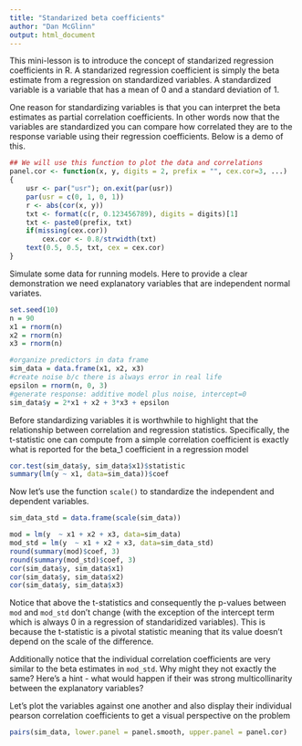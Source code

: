 ```yaml
---
title: "Standarized beta coefficients"
author: "Dan McGlinn"
output: html_document
---
```


This mini-lesson is to introduce the concept of standarized regression
coefficients in R. A standarized regression coefficient is simply the 
beta estimate from a regression on standardized variables. A standardized
variable is a variable that has a mean of 0 and a standard deviation of 1.

One reason for standardizing variables is that you can interpret the beta
estimates as partial correlation coefficients. In other words now that the
variables are standardized you can compare how correlated they are to the 
response variable using their regression coefficients. Below is a
demo of this.

```r
## We will use this function to plot the data and correlations 
panel.cor <- function(x, y, digits = 2, prefix = "", cex.cor=3, ...)
{
    usr <- par("usr"); on.exit(par(usr))
    par(usr = c(0, 1, 0, 1))
    r <- abs(cor(x, y))
    txt <- format(c(r, 0.123456789), digits = digits)[1]
    txt <- paste0(prefix, txt)
    if(missing(cex.cor)) 
        cex.cor <- 0.8/strwidth(txt)
    text(0.5, 0.5, txt, cex = cex.cor)
}
```

Simulate some data for running models. Here to provide a clear demonstration
we need explanatory variables that are independent normal variates.

```r
set.seed(10)
n = 90
x1 = rnorm(n)
x2 = rnorm(n)
x3 = rnorm(n)

#organize predictors in data frame
sim_data = data.frame(x1, x2, x3)
#create noise b/c there is always error in real life
epsilon = rnorm(n, 0, 3)
#generate response: additive model plus noise, intercept=0
sim_data$y = 2*x1 + x2 + 3*x3 + epsilon
```

Before standardizing variables it is worthwhile to highlight that the 
relationship between correlation and regression statistics. Specifically, 
the t-statistic one can compute from a simple correlation coefficient is 
exactly what is reported for the beta_1 coefficient in a regression model

```r
cor.test(sim_data$y, sim_data$x1)$statistic
summary(lm(y ~ x1, data=sim_data))$coef
```

Now let's use the function `scale()` to standardize the independent and
dependent variables. 

```r
sim_data_std = data.frame(scale(sim_data))

mod = lm(y  ~ x1 + x2 + x3, data=sim_data)
mod_std = lm(y  ~ x1 + x2 + x3, data=sim_data_std)
round(summary(mod)$coef, 3)
round(summary(mod_std)$coef, 3)
cor(sim_data$y, sim_data$x1)
cor(sim_data$y, sim_data$x2)
cor(sim_data$y, sim_data$x3)

```

Notice that above the t-statistics and consequently the p-values between `mod`
and `mod_std` don't change (with the exception of the intercept term which is
always 0 in a regression of standaridized variables). This is because the 
t-statistic is a pivotal statistic meaning that its value doesn't depend on the
scale of the difference. 

Additionally notice that the individual correlation coefficients are very 
similar to the beta estimates in `mod_std`. Why might they not exactly the same?
Here's a hint - what would happen if their was strong multicollinarity between
the explanatory variables?

Let's plot the variables against one another and also display their individual
pearson correlation coefficients to get a visual perspective on the problem

```r
pairs(sim_data, lower.panel = panel.smooth, upper.panel = panel.cor)
```
